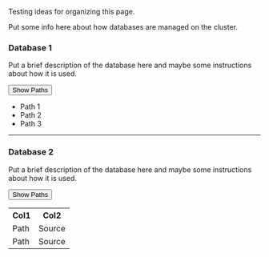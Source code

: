 
Testing ideas for organizing this page.

Put some info here about how databases are managed on the cluster.

### Database 1
Put a brief description of the database here and maybe some instructions about how it is used.

<button type="button" class="btn btn-primary btn-sm chevron-toggle" data-bs-toggle="collapse" 
    data-bs-target="#demo0"> 
  Show Paths <i class="bi bi-chevron-down"></i>
</button>

<div id="demo0" class="collapse">
<ul>
  <li>Path 1</li>
  <li>Path 2</li>
  <li>Path 3</li>
</ul>
<hr></hr>

</div>


### Database 2
Put a brief description of the database here and maybe some instructions about how it is used.

<button type="button" class="btn btn-primary btn-sm chevron-toggle" data-bs-toggle="collapse" 
    data-bs-target="#demo1">
  Show Paths <i class="bi bi-chevron-down"></i>
</button>
<div id="demo1" class="collapse">
<table class="table">
  <tr>
    <th>Col1</th>
    <th>Col2</th>
  </tr>

  <tr>
    <td>Path</td>
    <td>Source</td>
  </tr>

  <tr>
    <td>Path</td>
    <td>Source</td>
  </tr>

</table>
</div>
